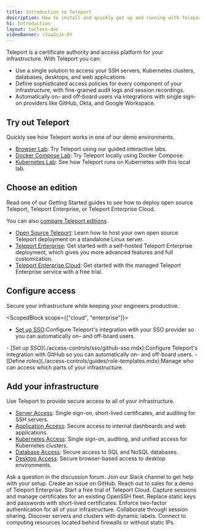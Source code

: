 ```yaml
---
title: Introduction to Teleport
description: How to install and quickly get up and running with Teleport.
h1: Introduction
layout: tocless-doc
videoBanner: r3iw2sJx-DY
---
```


Teleport is a certificate authority and access platform for your infrastructure.
With Teleport you can:

- Use a single solution to access your SSH servers, Kubernetes clusters,
  databases, desktops, and web applications. 
- Define sophisticated access policies for every component of your infrastructure, with fine-grained audit logs and session recordings.
- Automatically on– and off-board users via integrations with single sign-on
  providers like GitHub, Okta, and Google Workspace.

## Try out Teleport

Quickly see how Teleport works in one of our demo environments.

- [Browser Lab](https://goteleport.com/labs/): Try Teleport using our guided interactive labs.
- [Docker Compose Lab](./try-out-teleport/docker-compose.mdx): Try Teleport locally using Docker Compose.
- [Kubernetes Lab](./try-out-teleport/local-kubernetes.mdx): See how Teleport runs on Kubernetes with this local lab.

## Choose an edition

Read one of our Getting Started guides to see how to deploy open source
Teleport, Teleport Enterprise, or Teleport Enterprise Cloud.

You can also [compare Teleport editions](faq.mdx#how-is-open-source-different-from-enterprise).

- [Open Source Teleport](./deploy-a-cluster/open-source.mdx): Learn how to host your own open source Teleport deployment on a standalone Linux server.
- [Teleport Enterprise](./deploy-a-cluster/teleport-enterprise/introduction.mdx): Get started with a self-hosted Teleport Enterprise deployment, which gives you more advanced features and full customization.
- [Teleport Enterprise Cloud](./deploy-a-cluster/teleport-cloud/getting-started.mdx): Get started with the managed Teleport Enterprise service with a free trial.

## Configure access

Secure your infrastructure while keeping your engineers productive.

<ScopedBlock scope={["cloud", "enterprise"]}>
- [Set up SSO](./access-controls/sso.mdx):Configure Teleport's integration with your SSO provider so you can automatically on– and off-board users.
</ScopedBlock>
<ScopedBlock scope={["oss"]}>
- [Set up SSO](./access-controls/sso/github-sso.mdx):Configure Teleport's integration with GitHub so you can automatically on– and off-board users.
</ScopedBlock>
- [Define roles](./access-controls/guides/role-templates.mdx):Manage who can access which parts of your infrastructure.

## Add your infrastructure

Use Teleport to provide secure access to all of your infrastructure.

- [Server Access](./getting-started.mdx): Single sign-on, short-lived certificates, and auditing for SSH servers.
- [Application Access](./application-access/introduction.mdx): Secure access to internal dashboards and web applications.
- [Kubernetes Access](./kubernetes-access/introduction.mdx): Single sign-on, auditing, and unified access for Kubernetes clusters.
- [Database Access](./database-access/introduction.mdx): Secure access to SQL and NoSQL databases.
- [Desktop Access](./desktop-access/introduction.mdx): Secure browser-based access to desktop environments.


<TileSet>
  <TileList title="Reach out" icon="question">
  <TileListItem href="https://github.com/gravitational/teleport/discussions">
    Ask a question in the discussion forum.
    </TileListItem>
  <TileListItem href="https://goteleport.com/slack">
    Join our Slack channel to get help with your setup.
  </TileListItem>
  <TileListItem href="https://github.com/gravitational/teleport/">
    Create an issue on GitHub.
  </TileListItem>
  <TileListItem href="https://goteleport.com/get-started/">
    Reach out to sales for a demo of Teleport Enterprise.
  </TileListItem>
  <TileListItem href="https://goteleport.com/signup/">
    Start a free trial of Teleport Cloud.
  </TileListItem>
  </TileList>
  <TileList title="For security teams" icon="lock">
    <TileListItem href="./server-access/guides/openssh.mdx">
     Capture sessions and manage certificates for an existing OpenSSH fleet.
    </TileListItem>
    <TileListItem href="./architecture/authentication.mdx#issuing-user-certificates">
      Replace static keys and passwords with short-lived certificates.
    </TileListItem>
    <TileListItem href="./access-controls/guides/webauthn.mdx">
     Enforce two-factor authentication for all of your infrastructure.
    </TileListItem>
  </TileList>
  <TileList title="For developers" icon="stack">
    <TileListItem href="./connect-your-client/tsh.mdx#sharing-sessions">
      Collaborate through session sharing.
    </TileListItem>
    <TileListItem href="./management/admin/labels.mdx">
      Discover servers and clusters with dynamic labels.
    </TileListItem>
    <TileListItem href="./management/admin/adding-nodes.mdx#adding-a-node-located-behind-nat">
     Connect to computing resources located behind firewalls or without static IPs.
    </TileListItem>
  </TileList>
</TileSet>
